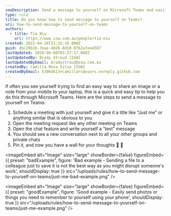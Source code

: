 ```yaml
---
seoDescription: Send a message to yourself on Microsoft Teams and easily share files or notes between devices using this quick tip.
type: rule
title: Do you know how to send message to yourself on Teams?
uri: how-to-send-message-to-yourself-on-teams
authors:
  - title: Tia Niu
    url: https://www.ssw.com.au/people/tia-niu
created: 2022-04-26T21:32:16.000Z
guid: dbc29b1b-7eae-4826-8d10-07b2a7ea4587
lastUpdated: 2024-06-08T03:27:17.000Z
lastUpdatedBy: Brady Stroud [SSW]
lastUpdatedByEmail: bradystroud@ssw.com.au
createdBy: Camilla Rosa Silva [SSW]
createdByEmail: 53064613+camillars@users.noreply.github.com
---
```


If often you see yourself trying to find an easy way to share an image or a note from your mobile to your laptop, this is a quick and easy tip to help you do this through Microsoft Teams.
Here are the steps to send a message to yourself on Teams:

1. Schedule a meeting with just yourself and give it a title like “Just me” or anything similar that is obvious to you
2. Open the meeting request like any other meeting on Teams
3. Open the chat feature and write yourself a “test” message
4. You should see a new conversation next to all your other groups and private chats
5. Pin it, and now you have a wall for your thoughts 💭 🧱

<imageEmbed
  alt="Image"
  size="large"
  showBorder={false}
  figureEmbed={{
    preset: "badExample",
    figure: 'Bad example - Sending a file to a colleague just to save it is not the best way as you might disrupt someone\'s work',
    shouldDisplay: true
  }}
  src="/uploads/rules/how-to-send-message-to-yourself-on-teams/just-me-bad-example.png"
/>

<imageEmbed
  alt="Image"
  size="large"
  showBorder={false}
  figureEmbed={{
    preset: "goodExample",
    figure: 'Good example - Easily send photos or things you need to remember to yourself using your phone',
    shouldDisplay: true
  }}
  src="/uploads/rules/how-to-send-message-to-yourself-on-teams/just-me-example.png"
/>
